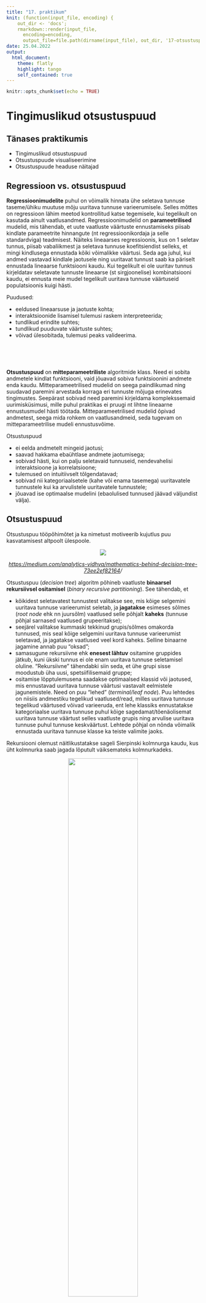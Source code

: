 ```yaml
---
title: "17. praktikum"
knit: (function(input_file, encoding) {
    out_dir <- 'docs';
    rmarkdown::render(input_file,
      encoding=encoding,
      output_file=file.path(dirname(input_file), out_dir, '17-otsustuspuud.html'))})
date: 25.04.2022
output: 
  html_document:
    theme: flatly
    highlight: tango
    self_contained: true
---
```


```r
knitr::opts_chunk$set(echo = TRUE)
```

# Tingimuslikud otsustuspuud {.tabset .tabset-pills}

## Tänases praktikumis
- Tingimuslikud otsustuspuud
- Otsustuspuude visualiseerimine  
- Otsustuspuude headuse näitajad  



## Regressioon vs. otsustuspuud 

**Regressioonimudelite** puhul on võimalik hinnata ühe seletava tunnuse taseme/ühiku muutuse mõju uuritava tunnuse varieerumisele. Selles mõttes on regressioon lähim meetod kontrollitud katse tegemisele, kui tegelikult on kasutada ainult vaatlusandmed. Regressioonimudelid on **parameetrilised** mudelid, mis tähendab, et uute vaatluste väärtuste ennustamiseks piisab kindlate parameetrite hinnangute (nt regressioonikordaja ja selle standardviga) teadmisest. Näiteks lineaarses regressioonis, kus on 1 seletav tunnus, piisab vabaliikmest ja seletava tunnuse koefitsiendist selleks, et mingi kindlusega ennustada kõiki võimalikke väärtusi. Seda aga juhul, kui andmed vastavad kindlale jaotusele ning uuritavat tunnust saab ka päriselt ennustada lineaarse funktsiooni kaudu. Kui tegelikult ei ole uuritav tunnus kirjeldatav seletavate tunnuste lineaarse (st sirgjoonelise) kombinatsiooni kaudu, ei ennusta meie mudel tegelikult uuritava tunnuse väärtuseid populatsioonis kuigi hästi.  


Puudused:  

- eeldused lineaarsuse ja jaotuste kohta;  
- interaktsioonide lisamisel tulemusi raskem interpreteerida;  
- tundlikud erindite suhtes;  
- tundlikud puuduvate väärtuste suhtes;  
- võivad ülesobitada, tulemusi peaks valideerima. 

<br>  
<br>  

**Otsustuspuud** on **mitteparameetriliste** algoritmide klass. Need ei sobita andmetele kindlat funktsiooni, vaid jõuavad sobiva funktsioonini andmete enda kaudu. Mitteparameetrilised mudelid on seega paindlikumad ning suudavad paremini arvestada korraga eri tunnuste mõjuga erinevates tingimustes. Seepärast sobivad need paremini kirjeldama komplekssemaid uurimisküsimusi, mille puhul praktikas ei pruugi nt lihtne lineaarne ennustusmudel hästi töötada. Mitteparameetrilised mudelid õpivad andmetest, seega mida rohkem on vaatlusandmeid, seda tugevam on mitteparameetrilise mudeli ennustusvõime. 

Otsustuspuud   

- ei eelda andmetelt mingeid jaotusi;  
- saavad hakkama ebaühtlase andmete jaotumisega;  
- sobivad hästi, kui on palju seletavaid tunnuseid, nendevahelisi interaktsioone ja korrelatsioone;  
- tulemused on intuitiivselt tõlgendatavad;  
- sobivad nii kategoriaalsetele (kahe või enama tasemega) uuritavatele tunnustele kui ka arvulistele uuritavatele tunnustele;  
- jõuavad ise optimaalse mudelini (ebaolulised tunnused jäävad väljundist välja).  



## Otsustuspuud

Otsustuspuu tööpõhimõtet ja ka nimetust motiveerib kujutlus puu kasvatamisest altpoolt ülespoole.

<center>
![](imgs/tree.png)
<p><i>[https://medium.com/analytics-vidhya/mathematics-behind-decision-tree-73ee2ef82164](https://medium.com/analytics-vidhya/mathematics-behind-decision-tree-73ee2ef82164)/</i></p>
</center>


Otsustuspuu (*decision tree*) algoritm põhineb vaatluste **binaarsel rekursiivsel ositamisel** (*binary recursive partitioning*). See tähendab, et  

- kõikidest seletavatest tunnustest valitakse see, mis kõige selgemini uuritava tunnuse varieerumist seletab, ja **jagatakse** esimeses sõlmes (*root node* ehk nn juursõlm) vaatlused selle põhjalt **kaheks** (tunnuse põhjal sarnased vaatlused grupeeritakse);   
- seejärel valitakse kummaski tekkinud grupis/sõlmes omakorda tunnused, mis seal kõige selgemini uuritava tunnuse varieerumist seletavad, ja jagatakse vaatlused veel kord kaheks. Selline binaarne jagamine annab puu "oksad";  
- samasugune rekursiivne ehk **enesest lähtuv** ositamine gruppides jätkub, kuni ükski tunnus ei ole enam uuritava tunnuse seletamisel oluline. "Rekursiivne" tähendabki siin seda, et ühe grupi sisse moodustub üha uusi, spetsiifilisemaid gruppe;   
- ositamise lõpptulemusena saadakse optimaalsed klassid või jaotused, mis ennustavad uuritava tunnuse väärtusi vastavalt eelmistele jagunemistele. Need on puu "lehed" (*terminal/leaf node*). Puu lehtedes on niisiis andmestiku tegelikud vaatlused/read, milles uuritava tunnuse tegelikud väärtused võivad varieeruda, ent lehe klassiks ennustatakse kategoriaalse uuritava tunnuse puhul kõige sagedamat/tõenäolisemat uuritava tunnuse väärtust selles vaatluste grupis ning arvulise uuritava tunnuse puhul tunnuse keskväärtust. Lehtede põhjal on nõnda võimalik ennustada uuritava tunnuse klasse ka teiste valimite jaoks.      


Rekursiooni olemust näitlikustatakse sageli Sierpinski kolmnurga kaudu, kus üht kolmnurka saab jagada lõputult väiksemateks kolmnurkadeks. 

<center>
![](imgs/Siepinski1D960.gif){width=60%}
<p><i>Sierpinski kolmnurk</i></p>
</center>


Otsustuspuid on eriti viimase 10 aasta jooksul kasutatud palju ka keeleteaduses. Näiteks uurisid [Ruutma jt (2016)](https://keeljakirjandus.ee/ee/archives/25305) otsustuspuude abil, millest võiks sõltuda eesti murretes see, kas kaassõnad *läbi*, *mööda*, *vastu*, *üle* ja *ümber* paiknevad nimisõna ees (nt *ümber järve*) või järel (*kahe kilo ümber*).  

![](imgs/ruutmaetal.jpg)

Nad leidsid näiteks, et kui suhe, mida kaassõnafraas väljendab, märgib mingit *mõõdet* ehk kvantiteeti või ligikaudsust (*ta oli siis juba __seitsmekümne aasta ümber__*), kasutatakse kaassõna *ümber* eeskätt nimisõna järel, tagasõna ehk postpositsioonina.  
Kui aga kaassõnafraas väljendab konkreetset ruumisuhet, sõltub kaassõna asend sellest, kas nimisõna, millega see koos esineb, viitab elusale või elutule referendile. Elusatega kasutatakse samuti pigem tagasõna (nt *loomad jooksid __mu ümber__*), elututega pigem eessõna (nt *need pandi __ümber vankri__*).  


## CART

Otsustuspuude algoritmides on üht-teist erinevat, nt selles osas, mida kasutatakse vaatluste jagamise kriteerumina.   
Tuntuim algoritm on ilmselt **CART** (*Classification and Regression Tree*). CART-mudelid jagunevad  
  
- **regressioonipuudeks** (*regression tree*)  
  + uuritav tunnus on arvuline;  
  + jagunemise aluseks olevad seletavad tunnused ja konkreetsed jagunemiskohad valitakse nn minimaalse ruutvigade summa järgi **sum((y-f)^2^)**, kus *y* on uuritava tunnuse tegelik väärtus mingil andmestiku real ja *f* mingisse ühte puu lehte sattuvate vaatluste keskmine. Mida väiksem on binaarse jagunemise käigus tekkivate gruppide vaatluste erinevus gruppide keskmistest, seda parem;   
- **klassifitseerimispuudeks** (*classification tree*)  
  + uuritav tunnus on kategoriaalne;  
  + jagunemiste määramiseks minimeeritakse nn Gini indeksit, mis näitab kui "puhas" mingi leht on ehk kui erinevad tegelikud väärtused mingi ühe ennustatud klassi alla grupeeritakse. Kui indeks on 0, siis leht täiesti puhas ehk mingisse lõpusõlme ennustatakse ainult ühesuguseid uuritava tunnuse väärtuseid. Kui mingis lehes/lõpusõlmes on võrdselt uuritava tunnuse kõiki väärtuseid, siis on leht ebapuhas. Gini indeksi leidmiseks lahutatakse 1st 1. väärtuse osakaal ruudus + 2. väärtuse osakaal ruudus + … + N-nda väärtuse osakaal ruudus. Näiteks kui uuritaval tunnusel on kaks klassi, mis esinevad lõpusõlmes võrdse tõenäosusega, siis on ühe sõlme Gini indeks `1-(0.5^2 + 0.5^2)=0.5`. Kolme klassi puhul oleks siis Gini indeks `1-((1/3)^2+(1/3)^2+(1/3)^2)=0.67`, nelja klassi puhul `1-((1/4)^2+(1/4)^2+(1/4)^2+(1/4)^2)=0.75` jne. Kui sõlme jääb näiteks kahest uuritava tunnuse klassist ainult üks, siis on Gini indeks `1-(1^2+0^2)=0`.  
  

<center>
![Regressioonipuu](imgs/rtree.png){width=40%} ![Klassifitseerimispuu](imgs/ctree.png){width=40%}
<p><i>https://www.statmethods.net/advstats/cart.html</i></p>
<p><i>Vaata andmestikke `install.packages("rpart")`, `rpart::cu.summary`</i> ja <i>`rpart::kyphosis`.</i></p>
</center>


Probleeme klassikaliste otsustuspuu algoritmidega:  

- Võivad kergesti **ülesobitada** ja jaguneda nii kaua, kuni puu vastab igale andmestiku nüansile. See tähendab aga ka, et need mudelid pole enam hästi üldistatavad mõne teise valimi jaoks. Selle vältimiseks peaks puid **"trimmima"** (ingl *pruning*).   
  + Eeltrimmimise puhul tuleb enne puu kasvatamist teha mõned otsused, nt otsustada, et on mingi kindel arv lehti, mis puul võib lõpuks olla, või et igas lehes peab olema kindel hulk vaatlusi. Samuti võib otsustada, et lõpetame puu kasvatamise, kui mingi tingimus on saavutatud, nt kui kõik vaatlused igas lehes on samast klassist.   
  + Järeltrimmimise puhul vaadatakse, kas mingid alamjagunemised puus annavad kokkuvõttes paremaid tulemusi, kui see, kui asendada need lihtsalt lehega, kus on arvulise uuritava tunnuse puhul tunnuse keskväärtus või kategoriaalse uuritava tunnuse puhul selle sagedasem tase/klass.   
- Kalduvad sõlmedes **eelistama tunnuseid**, mis viiksid võimalikult suure puuni, st arvulisi tunnuseid ja selliseid kategoriaalseid tunnuseid, millel on rohkem tasemeid, sest need annavad justkui rohkem infot.  


## Tingimuslik otsustuspuu

R-is on puumudelite tegemiseks erinevate algoritmidega paketid `rpart`, `tree`, `maptree`, `party`, `partykit` jt.  

Meie vaatame lähemalt natuke uuemat **tingimusliku otsustuspuu** algoritmi (*conditional inference tree*), mis kasutab sõlmedes ositamise alusena *p*-väärtusi (mitte nt mõnd informatsioonikriteeriumit, nagu Gini-indeks). Seletavate tunnuste valik ei ole kallutatud ja puud ei ole ülesobitamise hirmus vaja trimmida. Edaspidi viitame otsustuspuu nimetusega just tingimuslikule otsustuspuule.


Kasutame siin paketti `partykit` ja selle funktsiooni `ctree()` (loe dokumentatsiooni [siit](https://cran.r-project.org/web/packages/partykit/vignettes/ctree.pdf) või [siit](https://cran.r-project.org/web/packages/partykit/partykit.pdf)). `partykit` on paketi `party` edasiarendus koos lisavõimalustega visualiseerimiseks.    

```r
# Installi ja laadi pakett

# install.packages("partykit")
library(partykit)
```

## Näide 1: kategoriaalne uuritav tunnus

Võtame sama andmestiku `ade_peal.csv`, millel tegime logistilise regressiooni mudelit ning mudeldame nüüd andmestikku otsustuspuude kaudu.

```r
ade_peal <- read.delim("data/ade_peal.csv", encoding = "UTF-8", stringsAsFactors = TRUE)
ade <- ade_peal[ade_peal$cx == "ade",] # ainult alalütleva käände andmed
peal <- ade_peal[ade_peal$cx == "peal",] # ainult peal-kaassõna andmed

set.seed(1) # seeme juhusliku valiku tegemise korratavuseks
juh_id <- sample(x = 1:nrow(peal), # võta ridadelt 1 kuni 1310 juhuslik valim,
                 size = nrow(ade), # mille suurus oleks sama, mis ade-andmestikul
                 replace = F) # ära korda ühtegi vaatlust

peal_juhuvalim <- peal[juh_id,] # võta peal-andmestikust ainult juhuslikult valitud read
dat <- droplevels(rbind(ade, peal_juhuvalim)) # liida kaks andmestikku ridupidi uuesti kokku
```


```r
library(partykit)

# Teeme puumudeli
puu1 <- ctree(cx ~ TR_liik + tegusõna_klass + LM_mobiilsus + LM_komplekssus + LM_pikkus_log + sõnajärg + murderühm, data = dat)

# Visualiseerime mudelit
plot(puu1)
```

Vaikimisi sätetega tehakse üsna keerukas puu. Saame paremini sõlmi eraldi vaadata.

```r
plot(puu1[3]) # 3. sõlmest (vasakul sõlm murderühm) edasi jagunemine 
plot(puu1[2]) # 2. sõlmest (vasakul sõlm TR_liik) edasi jagunemine
```


Võime aga lihtsama tõlgendamise eesmärgil siin puud ka veidi trimmida. Sellega vähendame mudeli täpsust, aga samas vähendame ka ülesobitamise võimalust. Lisame funktsiooni argumendi `minbucket = 200`, millega ütleme, et igas lehes peab olema vähemalt 200 vaatlust (vaikimisi on `minbucket` 7). Ütleme ka argumendiga `alpha = 0.01`, et 1. tüüpi vea tegemise võimalus sõlmedes (tunnuse alusel jagatakse andmeid edasi, ehkki tegelikult on seletava ja uuritava tunnuse vaheline seos juhuslik) võiks olla ainult 1%, ehk olulisusnivoo α = 0,05 asemel kasutame nivood α = 0,01.

```r
puu2 <- ctree(cx ~ TR_liik + tegusõna_klass + LM_mobiilsus + LM_komplekssus + LM_pikkus_log + sõnajärg + murderühm, 
              data = dat,
              control = ctree_control(minbucket = 200, alpha = 0.01))
plot(puu2)
```

- Näeme, et kõige esimese jagunemise jaoks valitakse tunnus **`LM_mobiilsus`**, mis jagab vaatlused kahte klassi selle põhjal, kas kohasõna on liigutatav või staatiline. Enamasti on esimese jagunemise jaoks valitud tunnus üks uuritava tunnusega kõige tugevamalt seotud tunnustest, samas mitte tingimata ise see ainuke tugevasti seotud tunnus.    
- Järgmise jagunemise jaoks on grupis "liigutatav" valitud tunnus **`TR_liik`** (asesõna ja verbifraas eristuvad *peal*-konstruktsiooni kasutuses liigutatavate kohasõnadega nimisõnafraasist) ning grupis "staatiline" tunnus **`murderühm`** (eristuvad vaatlused, mis tulevad Kesk- või Lõuna-murderühma kõnelejatelt, ja vaatlused, mis tulevad Ranniku- või Saarte-murderühma kõnelejatelt).  
- Nendes gruppides enam rohkem jagunemisi ei ole. Kõige all on esitatud puu "lehed", mis vaikimisi kuvavad uuritava tunnuse klasside/tasemete esinemise tõenäosused. Näiteks vaatlustele, mille puhul kohasõna on liigutatav ja trajektori (selle, mis millegi peal asub) fraasiliik asesõna või verbifraas (`Node 3`), ennustatakse *peal*-konstruktsiooni esinemise tõenäosuseks ~0.8 ja mitte-esinemise tõenäosuseks ~0.2. Siia vaatluste gruppi kuulub 250 vaatlust (`n = 250`). Kuna *peal* esinemise tõenäosus on suurem kui selle mitte-esinemise tõenäosus, on nendele vaatlustele ennustatud `cx` **klass** "peal".
 

Kokku on puul 7 sõlme (lehed kaasa arvatud). Nende info on mudelis listide kujul.

```r
# Kõik 7 jagunemist
str(puu2, max.level = 1)

# 1. sõlme info: LM_mobiilsus = "liigutatav" ja LM_mobiilsus = "staatiline"
# See näitab terve puu jagunemisi
puu2[[1]]

# 7. sõlme info: paremalt 1. lõpuleht
puu2[[7]]

# 6. sõlme info: paremalt 2. lõpuleht
puu2[[6]]
```

Iga sõlme/jagunemise kohta näeme niisiis 

- selle numbrit,  
- edasisi jagunemisi (kui on),  
- lõpusõlmedesse/lehtedesse ennustatud klasse (vastavalt sellele, milline uuritava tunnuse tase esineb kõige suurema tõenäosusega),  
- vaatluste arvu lõpusõlmedes/klassides (`n`)   
- ning ennustatud klassi veaprotsenti (`err`) ehk nende vaatluste osakaalu, mis jäävad vähemusse. Ehk kui nt 6. sõlme (lõpulehe) ennustatud klass on "ade" ning err = 49.4%, on järelikult sellesse lehte jagatud tegelike vaatluste hulgas "peal" osakaal 0.494 ja "ade" osakaal seega 0.506. See leht ei ole niisiis kuigi stabiilne.

Kui vaatame nüüd uuesti üldpilti, siis näeme, et liigutatavate kohtade hulgas (`LM_mobiilsus = "liigutatav"`) on *peal*-konstruktsiooni esinemise tõenäosus keskmiselt suurem kui staatiliste kohtade hulgas (`LM_mobiilsus = "staatiline"`), ent *peal*-konstruktsiooni esinemist mõjutavad kummaski rühmas veel muud tegurid, mis esinemise tõenäosust tõstavad või langetavad.

Vaatame lähemalt näiteks 1) konteksti, kus *peal*-konstruktsiooni esinemise tõenäosus on kõige suurem (`Node 3`), ning 2) konteksti, kus see on kõige väiksem (`Node 7`).  

**1) _peal_ esinemise tõenäosus on kõige suurem** (79.4%) kontekstis, kus  

- kohasõna viitab liigutatavale objektile (nt *laud*),
- trajektor on kas asesõna (*see*) või verbifraas (nt *tantsitakse*).  

```r
puu2[[3]]
# näiteks "tantsitakse laua peal"
```

Vaatame, kas andmestikus nendele tunnustele vastavate vaatluste arv klapib.  
```r
library(tidyverse)
dat %>%
  filter(LM_mobiilsus == "liigutatav",
         TR_liik %in% c("asesõna", "verbifraas")) %>%
  nrow()

```


**2) _peal_ esinemise tõenäosus on kõige väiksem** (24%) kontekstis, kus  

- kohasõna viitab staatilisele objektile (nt *heinamaa*),  
- kõneleja on Ranniku- või Saarte-murderühma kõneleja.  

```r
puu2[[7]]
# näiteks "lehm on heinamaal"
```

Vaatame, kas andmestikus nendele tunnustele vastavate vaatluste arv klapib.  
```r
dat %>%
  filter(LM_mobiilsus == "staatiline",
         murderühm %in% c("Ranniku", "Saarte")) %>%
  nrow()
```


Igas sõlmes võistleb jagunemise tekitamiseks omavahel mitu seletavat tunnust, mille hulgast valitakse *p*-väärtuse alusel ainult 1. Seda, mis tunnused veel sõlmedes kandideerisid, saab vaadata käsuga `sctest.constparty()`.

```r
# Kõikide sõlmede jagunemised
# sctest.constparty(puu2)

# 1. sõlme jagunemine
sctest.constparty(puu2)[1]
```


Selline info võib olla informatiivne siis, kui sõlme valitud seletav tunnus oli ainult õige natuke parem kui mõni teine tunnus, mida jagunemiseks ei valitud.
Esimese sõlme jagunemises näeme, et kõik tunnused peale trajektori liigi (!), kohafraasi pikkuse ja sõnajärje on uuritava tunnusega statistiliselt oluliselt seotud, ent kohasõna mobiilsuse *p*-väärtus oli mitu korda väiksem kui teiste tunnuste *p*-väärtused, seega valiti see esimese jagunemise aluseks. Mida allapoole puus aga liigume, seda väiksemaks jääb jagunemiseks sobivate tunnuste valik.  
Seda, mis statistikut tunnustevahelise seose hindamiseks kasutatakse, sõltub sellest, mis tüüpi (arvuline/kategoriaalne) on seletav tunnus ja mis tüüpi on uuritav tunnus. Loe soovi korral rohkem nt [siit](https://stats.stackexchange.com/questions/144143/what-is-the-test-statistics-used-for-a-conditional-inference-regression-tree).

Miks siis see `TR_liik` ikkagi siin puus oluliseks osutus, kui ta uuritava tunnuse varieerumisega 1. sõlmes individuaalselt üldse seotud ei ole ning osutus ebaoluliseks ka regressioonis?  

```r
sctest.constparty(puu2)[2]
```

Puumudelid töötavad n-ö lokaalselt, st iga järgmist olulist tunnust otsitakse eelnevate jagunemiste põhjal saadud gruppides, mitte enam tervest andmestikust. Regressioon jällegi hindab mõjusid n-ö globaalselt, fikseerides küll mingi kindla võrdluskonteksti, ent hinnates kõiki parameetreid sellesama konteksti suhtes.
Nõnda on puumudelid peamõjude tuvastamisel pisut kehvemad kui regressioonimudelid (näiteks ei saa me siit kuskilt teada, et tegelikult on ka kohafraasi komplekssus tugevalt *peal*- ja käändekonstruktsiooni varieerumisega seotud). Samas võimaldavad need hõlpsamalt leida ning visualiseerida interaktsioone ning tähele tuleb siinjuures panna ka, milliste parameetritega puu oleme ehitanud. Kui lubame näiteks, et lõpusõlmes võib olla ka ainult 50 vaatlust, et minna arvesse, kui uuritava tunnuse suhtes teistest erinev vaatluste klass, leiame jooniselt jälle ka kohasõna komplekssuse, mis mängib olulisemat rolli Kesk- ja Lõuna-murderühma staatiliste kohasõnadega.  

```r
plot(ctree(cx ~ TR_liik + tegusõna_klass + LM_mobiilsus + LM_komplekssus + LM_pikkus_log + sõnajärg + murderühm, 
              data = dat,
              control = ctree_control(minbucket = 50, alpha = 0.01)))
```



## Näide 2: arvuline uuritav tunnus

Ehkki otsustuspuude kasutamine on tavalisem klassifitseerimisprobleemide puhul, saab seda küllalt edukalt kasutada ka regressiooniülesannetes, st mingi arvulise uuritava tunnuse keskväärtuse ennustamise jaoks.

Uurime näiteks puumudelitega uuesti kõigepealt seda, kas sõna äratundmiseks kuluv aeg sõltub sõna pikkusest ja sagedusest.

### Reaktsiooniaeg

```r
ldt <- read.csv("data/ldt.csv")
puu3 <- ctree(Mean_RT ~ Length + Freq, 
              data = ldt)
plot(puu3)
```

Regressioonipuu visuaalne väljund (vaikimisi karpdiagramm) annab iga lõpliku sõlme kohta uuritava tunnuse ennustatud kvartiiljaotuse selles sõlmes.  

Näeme, et reaktsiooniaega mõjutab eeskätt sõna pikkus: kui sõna on pikem kui 10 tähemärki, siis on reaktsiooniaeg pikem kui siis, kui sõna pikkus on kuni 10 tähemärki. Lühemate sõnade puhul jällegi tekib erinevus lühikeste (<= 7 tm) ja keskmise pikkusega (>7 tm) sõnade vahel. Nendes gruppides omakorda hakkab rolli mängima sõna sagedus: mõlemal juhul on sagedamate sõnade äratundmiseks kuluv aeg lühem.

Mudelist saame kätte ka iga vaatluste grupi ennustatud keskväärtuse.
```r
# 9. sõlme info
puu3[[9]]
```

Arvuliste uuritavate tunnustega näitab iga lehe *n* endiselt sellesse rühma kuuluvate vaatluste arvu, ent *err* sedapuhku jääkide ruutude summat, mis mäletatavasti oli seotud üksikute vaatluste erinevusega grupi keskmisest.  
```r
# 10 tähemärgist pikemate sõnade reaktsiooniajad
(pikad_RT <- ldt[ldt$Length > 10,]$Mean_RT)

# 10 tähemärgist pikemate sõnade keskmine reaktsiooniaeg
(kesk <- mean(pikad_RT))

# Jääkide ruutude summa
sum((pikad_RT-kesk)^2)
```

Mida suurem on jääkide ruutude summa, seda erinevamad vaatlused sellesse lehte kuuluvad. Näiteks joonise järgi peaks olema sõlmes 8 jääkide ruutude summa väiksem, kuna karpdiagrammi kuju viitab sellele, et vaatlused on koondunud tihedamalt keskväärtuse ümber.

```r
puu3[[8]]
```

Konkreetne arv mõistagi sõltub sellest, mis ühikutes on uuritav tunnus. Näiteks kui teisendaksime reaktsiooniaja millisekunditest minutitesse, oleks sõlmede `err` väärtused peaaegu 0. 

```r
ldt %>%
  mutate(Mean_RT_min = Mean_RT/1000/60) %>%
  ctree(Mean_RT_min ~ Length + Freq, data = .)
```


### Häältesaak

Vaatame nüüd uuesti ka 2019. a valimiste andmeid.

```r
load("data/kandidaadid.RData")
puu4 <- ctree(haali_kokku ~ sugu + haridus + sodiaak, 
              data = kandidaadid, 
              subset = haridus != "Algharidus")
plot(puu4)
```

Kuna häältesaak on tugevalt madalamate väärtuste poole kaldu, siis on parem ka puumudelis kasutada logaritmitud uuritavat tunnust, et vähendada erandlikult palju hääli saanud kandidaatide mõju.

```r
puu5 <- ctree(log(haali_kokku) ~ sugu + haridus + sodiaak, 
              data = kandidaadid, 
              subset = haridus != "Algharidus")
plot(puu5)
```

Näeme, et kõrgharidusega kandidaatide seas statistiliselt olulist erinevust mees- ja naiskandidaatide häältesaagis ei olnud, aga kesk- ja põhiharidusega kandidaatide seas said naised keskmiselt pisut vähem hääli. Näeme siiski ka, et see erinevus ei ole väga suur. Kandidaadi tähtkuju häältesaagi puhul mingit rolli ei mängi.

```r
puu5
```


Teeme mõned seletavad tunnused juurde ja proovime neid ka mudelisse panna.  
```r
# Kas kandidaat kasutab meili?
kandidaadid$kasutab_meili <- as.factor(ifelse(grepl("@", kandidaadid$kontaktandmed), "jah", "ei"))

# Kui pikk on kandidaadi nimi
kandidaadid$nime_pikkus <- nchar(kandidaadid$nimi)

# Kui vana kandidaat on?
kandidaadid$vanus <- 2019 -as.numeric(substr(kandidaadid$sunniaeg, 1, 4))

puu6 <- ctree(log(haali_kokku) ~ sugu + haridus + sodiaak + kasutab_meili + 
                nime_pikkus + vanus, 
              data = kandidaadid, 
              subset = haridus != "Algharidus")
plot(puu6)
```

Ühelgi lisatud tunnusel ei ole kandidaadi saadud häälesaagiga puumudelis olulist seost.


## Oluliste seoste puudumine

Vaatame veel, mis saab siis, kui ühelgi seletaval tunnusel ei ole uuritava tunnuse seletamisel olulist rolli.

```r
load("data/kysimustik_2022.RData")

# Kategoriaalne uuritav tunnus
puu7 <- ctree(lemmikloom ~ ., data = kysimustik)
plot(puu7)

# Arvuline uuritav tunnus
puu8 <- ctree(kaua_opid ~ kogemused_kvant + lemmikjook + kursuse_labimine, 
              data = kysimustik)
plot(puu8)
```

Sel juhul saame lihtsalt uuritava tunnuse jaotuse andmetes.


## Visualiseerimine

Pakett `partykit` pakub rea võimalusi otsustuspuude visualiseerimiseks. Vaatame neist paari.
Põhilised elemendid, mida graafikul saame modifitseerida, on

- `inner_panel`: puu sõlmed, kust jagatakse vaatlused mingi tunnuse alusel kaheks;  
- `terminal_panel`: puu lehed ehk mudeli lõpusõlmed, kus on klassid, tõenäosused jms.

Neid elemente saavad omakorda muuta erinevad `node`-funktsioonid, nt

- `node_inner()`: üldine sisemiste sõlmede modifitseerimise funktsioon  
- `node_terminal()`: üldine lõpusõlmede modifitseerimise funktsioon  
- `node_barplot()`: tulpdiagrammesitus kategoriaalse uuritava tunnuse klassidele
- `node_boxplot()`: karpdiagrammesitus arvulisele uuritavale tunnusele
- jne (vt lähemalt [siit](https://www.rdocumentation.org/packages/partykit/versions/1.2-5/topics/panelfunctions))


```r
# Teeme visualiseerimise näitlikustamiseks 
# ühe veidi rohkem trimmitud puu, kus 
# alpha = 0.01 ja 
# minimaalne vaatluste arv klassides on 200.
puu9 <- ctree(cx ~ TR_liik + tegusõna_klass + LM_mobiilsus + LM_komplekssus + LM_pikkus_log + sõnajärg + murderühm, 
              data = dat, 
              control = ctree_control(alpha = 0.01, 
                                      minbucket = 200))

plot(puu9)
```


```r
# Kuva puu lehed ilma tulpdiagrammita
# Tee tekst graafikul väiksemaks ja helehalliks
# Kuva sisemised sõlmed ilma numbri ja p-väärtuseta
plot(puu9, 
     type = "simple", 
     gp = gpar(fontsize = 9, 
               col = "darkslategrey"), 
     inner_panel = node_inner(obj = puu9, 
                              id = FALSE, 
                              pval = FALSE))


# Tee tekst graafikul väiksemaks ja helehalliks
# Kuva sisemised sõlmed ilma numbri ja p-väärtuseta
# Kuva lõpulehed tulpdiagrammina, kus
# tulbad on üksteise kõrval ja vastupidises järjekorras
# ning värvitud oranžiks ja halliks.
plot(puu9, 
     gp = gpar(fontsize = 8, 
               col = "darkslategrey"), 
     inner_panel = node_inner(obj = puu9, 
                              id = FALSE, 
                              pval = FALSE), 
     terminal_panel = node_barplot(obj = puu9, 
                                   beside = TRUE, 
                                   reverse = TRUE, 
                                   fill = c("orange2", 
                                            "grey35")))

```



Lisaks `partykit`-paketi enda võimalustele on üsna värskelt välja tulnud ka pakett `ggparty`, mis on tehtud `ggplot2` laiendusena `partykit` paketi objektide visualiseerimiseks. Kui rohkem huvi, tasub selle kohta uurida nt [siit](https://cran.r-project.org/web/packages/ggparty/vignettes/ggparty-graphic-partying.html) või [siit](https://luisdva.github.io/rstats/plotting-recursive-partitioning-trees/).

```r
# install.packages("ggparty")
library(ggparty)

ggparty(puu9) + 
  geom_edge() + # "oksad"
  geom_edge_label(max_length = 5) + # okste tekst lühendada
  geom_node_label( # sõlmede tekst
    ids = "inner", # puu sisemistele sõlmedele
    line_list = list(
      aes(label = splitvar), # ühel real tunnuse nimi
      aes(label = paste("N = ", # teisel real kleebi kokku "N = " ja
                        nodesize))), # vaatluste arv
    line_gpar = list( # teksti graafilised parameetrid
      list(size = 13), # tunnuse nime suurus
      list(size = 10))) + # vaatluste arvu suurus
  geom_node_label( # sõlmede tekst
    ids = "terminal", # puu lõpusõlmedele ("lehtedele")
    aes(label = paste0("Sõlm ", # kleebi kokku "Sõlm ",
                       id, # sõlme number
                       ", N = ", # tekst " , N = " ja
                       nodesize)), # vaatluste arv
    nudge_y = 0.015, # liiguta teksti natuke kõrgemale
    nudge_x = 0.02) + # liiguta teksti natuke paremale
  geom_node_plot( # lõpusõlmede ehk lehtede joonis
    gglist = list( # siia sisse tulevad kõik ggploti tavalised funktsioonid
      geom_bar(aes(x = "",
                   fill = cx),
               position = "fill",
               color = "grey50"),
      theme_minimal(),
      scale_fill_manual(values = c("grey35",
                                   "orange2")),
      labs(x = "", y = ""),
      scale_y_continuous(breaks = c(0,0.5,1))))
```



## Otsustuspuude headuse näitajad

Nii nagu logistilises regressiooniski ennustab otsustuspuu sisuliselt igale teatud omadustega vaatlusele mingi uuritava tunnuse klassi (kat. uuritava tunnusega) või keskväärtuse (arv. uuritava tunnusega), mille põhjalt saab hinnata mudeli sobivust päris andmetega.

### Kategoriaalne uuritav tunnus


```r
# Visualiseerime puud
plot(puu2, 
     gp = gpar(fontsize = 8))
```

Nagu logistilises regressioonis, saame ka kategoriaalse uuritava tunnusega puumudeli puhul hinnata mudeli headust **klassifitseerimistäpsuse** abil.  

```r
# Mudeli ennustatud klassid
# Puumudeli puhul saab funktsiooniga predict()
# kategoriaalse uuritava tunnuse puhul
# vaikimisi kohe ennustatud klassid, mitte tõenäosused.
# Klassi kohal olev number näitab selle lehe/lõpusõlme
# numbrit, kuhu vaatlus on klassifitseeritud.
enn <- predict(puu2)
head(enn)

# Vaatluste tegelikud uuritava tunnuse klassid
teg <- dat$cx
head(teg)

# Ennustatud ja tegelike klasside risttabel
(t <- table(teg, enn))

# Klassifitseerimistäpsus
(klass <- (t["peal", "peal"]+t["ade", "ade"])/sum(t)) # klassifitseerimistäpsus
# või ka sum(diag(t))/sum(t)
```

Meie puumudel ennustab ~63% juhtudest vaatlusele õige uuritava tunnuse klassi. See on pisut parem kui ilma seletavate tunnusteta kõikidele vaatlustele lihtsalt sagedamat või suvaliselt üht klassi ennustades (50%).

```r
prop.table(table(dat$cx))
```

Binaarse uuritava tunnuse puhul saab leida ka **C-indeksi/AUC**, mis hindab mudeli eristusvõimet mitte ennustatud klasside, vaid tõenäosuste põhjal. Kuna nüüd on meil vaja tõenäosusi, lisame funktsiooni `predict()` argumendi `type = "prob"`. See annab meile iga vaatluse jaoks ennustatud "ade" ja "peal" klassi tõenäosused (kokku annavad 1).

```r
head(predict(puu2, type = "prob"))
```

C-indeksi arvutamiseks vajame sellest tabelist ainult ühe klassi tõenäosusi ("peal").

```r
library(Hmisc)

# Leiame puumudeli ennustatud tõenäosused
enn_probs <- predict(puu2, type = "prob")[,"peal"]
head(enn_probs)

# Teisendame uuritava tunnuse tegelikud väärtused
# samuti tõenäosusteks 0 ("ei") ja 1 ("jah")
teg_probs <- ifelse(dat$cx == "peal", 1, 0)
# Sama, mis nt (dat[["cx"]] == "peal") + 0

# C-indeks
somers2(enn_probs, teg_probs)["C"]
```

Kuna meie C väärtus on veidi väiksem kui 0.7, võime paigutada mudeli eristusvõime kehva ja rahuldava piirimaile Ilmselt aitaks, kui oleksime oma *p*-väärtuste ja lõpusõlmede vaatluste arvuga natuke heldemad ega trimmiks puud nii rangelt. Teisalt võib see viia selleni, et meie puumudel hakkab ülesobitama ega tööta teistel valimitel eriti hästi.      

Kui uuritaval tunnusel on rohkem kui 2 klassi, on AUC kasutamine pisut keerukam. On pakutud, et sellisel juhul võib leida eraldi AUC-väärtused kõikide tunnuse klasside paaride vahel ning seejärel võtta nende aritmeetiline keskmine. Selleks on R-is eraldi funktsiooon [`multiclass.roc()`](https://www.rdocumentation.org/packages/pROC/versions/1.16.1/topics/multiclass.roc) paketist `pROC`.


### Arvuline uuritav tunnus

Arvulise uuritava tunnusega mudeli jaoks vaatame uuesti reaktsiooniaegade andmestikku.  

```r
plot(puu3, gp = gpar(fontsize = 8))
```

Üheks variandiks hinnata mudeli ligikaudset headust on leida mudeli ennustatud keskväärtuste ja tegelike vaatluste väärtuste vaheline korrelatsioon.

```r
# Leia ennustatud reaktsiooniajad
enn <- predict(puu3)
head(enn)

# Tegelikud reaktsiooniajad
teg <- ldt$Mean_RT
head(teg)

# Ennustatud ja tegelike väärtuste korrelatsioon
cor(enn, teg)
```

Vaikimisi kasutab funktsioon `cor()` mäletatavasti Pearsoni korrelatsioonikordajat, mille kasutamise eelduseks on see, et tunnused on normaaljaotusega ning tunnuste vahel on lineaarne seos. Ehkki puumudelite hindamise puhul seda sageli ignoreeritakse ning lähtutakse Pearsoni kordajast kui ligikaudsest näitajast, võiksime siiski selle kasutamise eeldused üle kontrollida.

```r
# Lineaarne seos?
ggplot(data = data.frame(enn, teg), 
       aes(x = teg, y = enn)) +
  geom_point(alpha = 0.5) +
  geom_smooth() +
  ggtitle("Ennustatud ja tegelikud väärtused")

# Normaaljaotusega tunnused?
par(mfrow=c(1,2))
hist(teg)
hist(enn)

shapiro.test(teg)
shapiro.test(enn)

# Aga logaritmides?
hist(log(teg))
hist(log(enn))

shapiro.test(log(teg))
shapiro.test(log(enn))
```

Kuna meil ei ole tegemist päris lineaarse seosega ja logaritmimine lähendab normaaljaotusele ainult tegelike reaktsiooniaegade jaotust, siis oleks hea kontrollida mudeli headuse hindamisel seost ka Spearmani korrelatsioonikordajaga.

```r
cor(enn, teg, method = "spearman")
```

Selleks, et puumudeli (ligikaudset) headust võiks võrrelda ka nt lineaarse regressioonimudeli omaga, võib korrelatsioonikordaja põhjal leida mudeli poolt seletatud varieerumise protsendi **R^2^**.

```r
cor(enn, teg, method = "pearson")^2
```


Teine variant jõuda sellesama Pearsoni-põhise R^2^-ni on lahutada 1st **koguruutude summa** (*Total Sum of Squares*) ja **jääkide ruutude summa** (*Residual Sum of Squares*) jagatis.
```r
# koguruutude summa (Total Sum of Squares): 
# seletamata variatsioon andmetes
TSS <- sum((teg - mean(teg))^2) 

# jääkide ruutude summa (Residual Sum of Squares): 
# seletamata variatsioon pärast seletavate tunnuste kasutamist
RSS <- sum((teg - enn)^2)

# R-ruut
(R2 <- 1-RSS/TSS)
```


## Otsustuspuude valideerimine

Tingimuslikud otsustuspuud on väga head tunnustevaheliste interaktsioonide visuaalseks vaatlemiseks, ent need ei ole kõige stabiilsemad mudelid ning võivad olla tundlikud sisendandmete suhtes. Kõikumised andmestikus võivad anda natuke teistsuguse lõpptulemuse, eriti väiksemate andmestike puhul. 

Asendame näiteks esmalt oma 1444 vaatlusega andmestikus 300 juhuslikul vaatlusel staatilisuse liigutatavusega.

```r
# Teeme testimiseks ühe samasuguse lisaandmestiku
dat_mod <- dat

set.seed(1)
# Juhuslikult valitud ridade indeksid konstruktsiooni asendamiseks
mob <- sample(rownames(dat_mod[dat_mod$LM_mobiilsus == "staatiline",]), 300, replace = FALSE)

# Asenda 300 vaatlusel "staatiline" "liigutatav"-aga
dat_mod[mob,"LM_mobiilsus"] <- "liigutatav"

# Tee uus puu
puu_test <- ctree(cx ~ TR_liik + tegusõna_klass + LM_mobiilsus + LM_komplekssus + 
    LM_pikkus_log + sõnajärg + murderühm, 
                  data = dat_mod, 
                  control = ctree_control(minbucket = 200, 
                                          alpha = 0.01))

plot(puu_test, gp = gpar(fontsize = 8))
```

Nüüd saame puu, milles kõige tugevam seletav tunnus on hoopiski murderühm ja kohasõna liigutatavus saab oluliseks alles puu alumistes hargnemistes.  

Selleks, et ühe puu põhjalt mitte liiga palju järeldada, tuleks mudelit valideerida. Valideerimiseks võib andmestiku jagada jällegi kaheks: treening- ja testandmeteks. Treeningandmetel tehtud mudeli ennustusi saab testida testandmetel funktsiooniga `predict(puumudel, newdata = testandmestik)` ning arvutada nende põhjalt mudeli täpsuse näitajad.

Teeme seda siin ilma puud trimmimata (st jätame määramata argumendid `minbucket` ja `alpha`).  

```r
# Võtame treeningandmestikku 70% originaalandmestiku vaatlustest
set.seed(100)
trenn_id <- sample(1:nrow(dat), round(0.7*nrow(dat)), replace = FALSE)

trenn <- dat[trenn_id,]
test <- dat[-trenn_id,]

puu_trenn <- ctree(cx ~ TR_liik + tegusõna_klass + LM_mobiilsus + LM_komplekssus + LM_pikkus_log + sõnajärg + murderühm, 
                   data = trenn)
```


Mudeli täpsus treeningandmestikul:  
```r
enn_trenn <- predict(puu_trenn)
teg_trenn <- trenn$cx
t_trenn <- table(teg_trenn, enn_trenn)
# klassifitseerimistäpsus
(klass_trenn <- (t_trenn["peal","peal"]+t_trenn["ade", "ade"])/sum(t_trenn))


# library(Hmisc)
enn_probs_trenn <- predict(puu_trenn, type = "prob")[,"peal"]
teg_probs_trenn <- ifelse(trenn$cx == "peal", 1, 0)
somers2(enn_probs_trenn, teg_probs_trenn)["C"]
```

Mudeli täpsus testandmestikul:  
```r
enn_test <- predict(puu_trenn, newdata = test)
teg_test <- test$cx
t_test <- table(teg_test, enn_test)
# klassifitseerimistäpsus
(klass_test <- (t_test["peal","peal"]+t_test["ade","ade"])/sum(t_test))


# library(Hmisc)
enn_probs <- predict(puu_trenn, newdata = test, type = "prob")[,"peal"]
teg_probs <- ifelse(test$cx == "peal", 1, 0)
somers2(enn_probs, teg_probs)["C"]
```

Antud juhul sobib mudel enam-vähem kirjeldama ka testandmestikku, ent kui headuse näitajad test- ja treeningandmestiku vahel on väga erinevad, siis võib proovida mudelit erinevate parameetrite abil trimmida (vt `control = ctree_control()`).


Teine variant ennustustes kindlamaks saamiseks on kasutada nn **ansamblimeetodeid** (*ensemble methods*) nagu juhumetsad, millest räägime järgmises praktikumis.


## Kordamisküsimused

#### 1. Millised alljärgnevatest tunnusetüüpidest saavad olla otsustuspuu uuritavaks tunnuseks?

a) Arvuline tunnus
b) Kahe tasemega kategoriaalne tunnus
c) Enam kui kahe tasemega kategoriaalne tunnus



#### 2. Milline väide on õige?

a) Mida erinevamaid väärtusi puu lehtedesse ennustatakse, seda parem otsustuspuu mudel.  
b) Puu trimmimine teeb mudeli konkreetsetele andmetele sobivamaks.  
c) Arvulise uuritava tunnuse puhul ennustatakse puu lehtedes uuritava tunnuse keskväärtust.  
d) Kategoriaalse uuritava tunnuse puhul ennustatakse puu lehtedes tunnuse sagedaimat/tõenäolisemat klassi.  


<br>
<br>



## Järgmisel korral

- Juhumetsad (*random forests*)